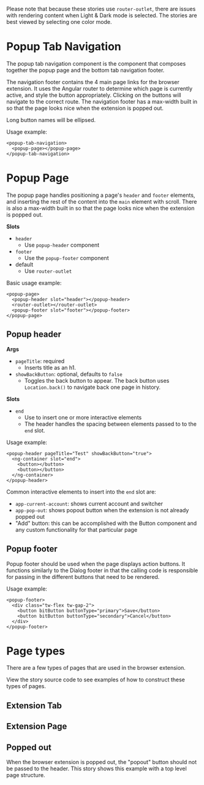 

<Meta of={stories} />

Please note that because these stories use `router-outlet`, there are issues with rendering content
when Light & Dark mode is selected. The stories are best viewed by selecting one color mode.

# Popup Tab Navigation

The popup tab navigation component is the component that composes together the popup page and the
bottom tab navigation footer.

The navigation footer contains the 4 main page links for the browser extension. It uses the Angular
router to determine which page is currently active, and style the button appropriately. Clicking on
the buttons will navigate to the correct route. The navigation footer has a max-width built in so
that the page looks nice when the extension is popped out.

Long button names will be ellipsed.

Usage example:

```
<popup-tab-navigation>
  <popup-page></popup-page>
</popup-tab-navigation>
```

# Popup Page

The popup page handles positioning a page's `header` and `footer` elements, and inserting the rest
of the content into the `main` element with scroll. There is also a max-width built in so that the
page looks nice when the extension is popped out.

**Slots**

- `header`
  - Use `popup-header` component
- `footer`
  - Use the `popup-footer` component
- default
  - Use `router-outlet`

Basic usage example:

```
<popup-page>
  <popup-header slot="header"></popup-header>
  <router-outlet></router-outlet>
  <popup-footer slot="footer"></popup-footer>
</popup-page>
```

## Popup header

**Args**

- `pageTitle`: required
  - Inserts title as an h1.
- `showBackButton`: optional, defaults to `false`
  - Toggles the back button to appear. The back button uses `Location.back()` to navigate back one
    page in history.

**Slots**

- `end`
  - Use to insert one or more interactive elements
  - The header handles the spacing between elements passed to to the `end` slot.

Usage example:

```
<popup-header pageTitle="Test" showBackButton="true">
  <ng-container slot="end">
    <button></button>
    <button></button>
  </ng-container>
</popup-header>
```

Common interactive elements to insert into the `end` slot are:

- `app-current-account`: shows current account and switcher
- `app-pop-out`: shows popout button when the extension is not already popped out
- "Add" button: this can be accomplished with the Button component and any custom functionality for
  that particular page

## Popup footer

Popup footer should be used when the page displays action buttons. It functions similarly to the
Dialog footer in that the calling code is responsible for passing in the different buttons that need
to be rendered.

Usage example:

```
<popup-footer>
  <div class="tw-flex tw-gap-2">
    <button bitButton buttonType="primary">Save</button>
    <button bitButton buttonType="secondary">Cancel</button>
  </div>
</popup-footer>
```

# Page types

There are a few types of pages that are used in the browser extension.

View the story source code to see examples of how to construct these types of pages.

## Extension Tab

<Story of={stories.PopupTabNavigation} />

## Extension Page

<Story of={stories.PopupPage} />

<Story of={stories.PopupPageWithFooter} />

## Popped out

When the browser extension is popped out, the "popout" button should not be passed to the header.
This story shows this example with a top level page structure.

<Story of={stories.PoppedOut} />
